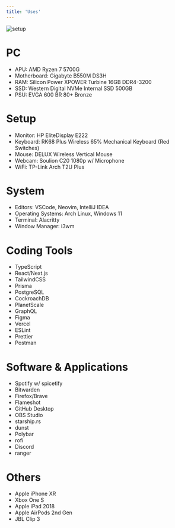 ```yaml
---
title: 'Uses'
---
```


<img alt='setup' src='/setup.jpg' />

# PC

- APU: AMD Ryzen 7 5700G
- Motherboard: Gigabyte B550M DS3H
- RAM: Silicon Power XPOWER Turbine 16GB DDR4-3200
- SSD: Western Digital NVMe Internal SSD 500GB
- PSU: EVGA 600 BR 80+ Bronze

# Setup

- Monitor: HP EliteDisplay E222
- Keyboard: RK68 Plus Wireless 65% Mechanical Keyboard (Red Switches)
- Mouse: DELUX Wireless Vertical Mouse
- Webcam: Soulion C20 1080p w/ Microphone
- WiFi: TP-Link Arch T2U Plus

# System

- Editors: VSCode, Neovim, IntelliJ IDEA
- Operating Systems: Arch Linux, Windows 11
- Terminal: Alacritty
- Window Manager: i3wm

# Coding Tools

- TypeScript
- React/Next.js
- TailwindCSS
- Prisma
- PostgreSQL
- CockroachDB
- PlanetScale
- GraphQL
- Figma
- Vercel
- ESLint
- Prettier
- Postman

# Software & Applications

- Spotify w/ spicetify
- Bitwarden
- Firefox/Brave
- Flameshot
- GitHub Desktop
- OBS Studio
- starship.rs
- dunst
- Polybar
- rofi
- Discord
- ranger

# Others

- Apple iPhone XR
- Xbox One S
- Apple iPad 2018
- Apple AirPods 2nd Gen
- JBL Clip 3
